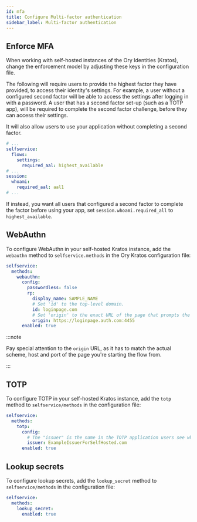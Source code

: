 ```yaml
---
id: mfa
title: Configure Multi-factor authentication
sidebar_label: Multi-factor authentication
---
```


## Enforce MFA

When working with self-hosted instances of the Ory Identities (Kratos), change the enforcement model by adjusting these keys in
the configuration file.

The following will require users to provide the highest factor they have provided, to access their identity's settings. For
example, a user without a configured second factor will be able to access the settings after logging in with a password. A user
that has a second factor set-up (such as a TOTP app), will be required to complete the second factor challenge, before they can
access their settings.

It will also allow users to use your application without completing a second factor.

```yaml title="config.yml"
# ...
selfservice:
  flows:
    settings:
      required_aal: highest_available
# ...
session:
  whoami:
    required_aal: aal1
# ...
```

If instead, you want all users that configured a second factor to complete the factor before using your app, set
`session.whoami.required_all` to `highest_available`.

## WebAuthn

To configure WebAuthn in your self-hosted Kratos instance, add the `webauthn` method to `selfservice.methods` in the Ory Kratos
configuration file:

```yaml title="kratos.config.yml"
selfservice:
  methods:
    webauthn:
      config:
        passwordless: false
        rp:
          display_name: SAMPLE_NAME
          # Set 'id' to the top-level domain.
          id: loginpage.com
          # Set 'origin' to the exact URL of the page that prompts the user to use WebAuthn. You must include the scheme, host, and port.
          origin: https://loginpage.auth.com:4455
      enabled: true
```

:::note

Pay special attention to the `origin` URL, as it has to match the actual scheme, host and port of the page you're starting the
flow from.

:::

## TOTP

To configure TOTP in your self-hosted Kratos instance, add the `totp` method to `selfservice/methods` in the configuration file:

```yaml title="kratos.config.yml"
selfservice:
  methods:
    totp:
      config:
        # The "issuer" is the name in the TOTP application users see when getting a one-time password.
        issuer: ExampleIssuerForSelfHosted.com
      enabled: true
```

## Lookup secrets

To configure lookup secrets, add the `lookup_secret` method to `selfservice/methods` in the configuration file:

```yaml title="kratos.config.yml"
selfservice:
  methods:
    lookup_secret:
      enabled: true
```
